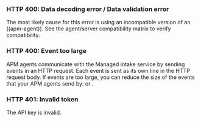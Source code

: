 
<div id="bad-request"></div>

### HTTP 400: Data decoding error / Data validation error

The most likely cause for this error is using an incompatible version of an ((apm-agent)).
See the <DocLink id="serverlessObservabilityApmAgentCompatibility">agent/server compatibility matrix</DocLink> to verify compatibility.

<div id="event-too-large"></div>

### HTTP 400: Event too large

APM agents communicate with the Managed intake service by sending events in an HTTP request. Each event is sent as its own line in the HTTP request body. If events are too large, you can reduce the size of the events that your APM agents send by: <DocLink id="serverlessObservabilityApmCompressSpans" text="enabling span compression" /> or <DocLink id="serverlessObservabilityApmReduceStorage" text="reducing collected stack trace information" />.

<div id="unauthorized"></div>

### HTTP 401: Invalid token

The API key is invalid.
